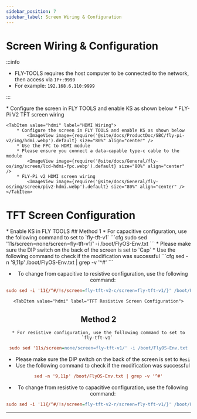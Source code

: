 ```yaml
---
sidebar_position: 7
sidebar_label: Screen Wiring & Configuration
---
```






# Screen Wiring & Configuration

:::info

* FLY-TOOLS requires the host computer to be connected to the network, then access via `IP+:9999`
* For example: `192.168.6.110:9999`

:::

<Tabs>
    <TabItem value="tft" label="TFT Wiring" default>
        * Configure the screen in FLY TOOLS and enable KS as shown below
            <ImageView image={require('@site/docs/ProductDoc/SBC/fly-pi-v2/img/tft.webp').default} size="80%" align="center" />
        * FLY-Pi V2 TFT screen wiring
            <ImageView image={require('@site/docs/General/fly-os/img/screen/piv2-tft.webp').default} size="80%" align="left" />
    </TabItem>

    <TabItem value="hdmi" label="HDMI Wiring">
        * Configure the screen in FLY TOOLS and enable KS as shown below
            <ImageView image={require('@site/docs/ProductDoc/SBC/fly-pi-v2/img/hdmi.webp').default} size="80%" align="center" />               
        * Use the FPC to HDMI module
        * Please ensure you connect a data-capable type-c cable to the module
            <ImageView image={require('@site/docs/General/fly-os/img/screen/lcd-hdmi-fpc.webp').default} size="80%" align="center" />
        * FLY-Pi v2 HDMI screen wiring
            <ImageView image={require('@site/docs/General/fly-os/img/screen/piv2-hdmi.webp').default} size="80%" align="center" />
    </TabItem>
</Tabs>

# TFT Screen Configuration

<Tabs>
    <TabItem value="tft" label="TFT Screen" default>
        * Enable KS in FLY TOOLS
            <ImageView image={require('@site/docs/ProductDoc/SBC/fly-lite/lite2.1/img/ks.webp').default} size="80%" align="center" />
        <Tabs>
    <TabItem value="tft" label="TFT Capacitive Screen Configuration" default>
## Method 1    
         * For capacitive configuration, use the following command to set to `fly-tft-v1`
```cfg
sudo sed '11s/screen=none/screen=fly-tft-v1/' -i /boot/FlyOS-Env.txt
```
* Please make sure the DIP switch on the back of the screen is set to `Cap`
* Use the following command to check if the modification was successful
```cfg
sed -n '9,11p' /boot/FlyOS-Env.txt | grep -v '^#'
```

* To change from capacitive to resistive configuration, use the following command:

```cfg
sudo sed -i '11{/^#/!s/screen=fly-tft-v2-c/screen=fly-tft-v1/}' /boot/FlyOS-Env.txt
``` 
</TabItem>

    <TabItem value="hdmi" label="TFT Resistive Screen Configuration">
## Method 2        
    * For resistive configuration, use the following command to set to `fly-tft-v1` 
```cfg
sudo sed '11s/screen=none/screen=fly-tft-v1/' -i /boot/FlyOS-Env.txt
```
* Please make sure the DIP switch on the back of the screen is set to `Resi`
* Use the following command to check if the modification was successful

```cfg
sed -n '9,11p' /boot/FlyOS-Env.txt | grep -v '^#'
```

* To change from resistive to capacitive configuration, use the following command:

```cfg
sudo sed -i '11{/^#/!s/screen=fly-tft-v2-r/screen=fly-tft-v1/}' /boot/FlyOS-Env.txt
```
</TabItem>
</Tabs>    
</TabItem>
</Tabs>

----
